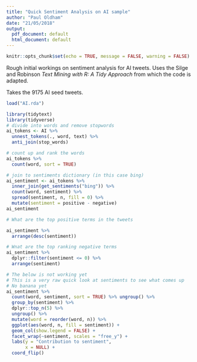 ```yaml
---
title: "Quick Sentiment Analysis on AI sample"
author: "Paul Oldham"
date: "21/05/2018"
output:
  pdf_document: default
  html_document: default
---
```


```r
knitr::opts_chunk$set(echo = TRUE, message = FALSE, warning = FALSE)
```

Rough initial workings on sentiment analysis for AI tweets. Uses the Silge and Robinson *Text Mining with R: A Tidy Approach* from which the code is adapted. 

Takes the 9175 AI seed tweets.

```r
load("AI.rda")
```


```r
library(tidytext)
library(tidyverse)
# divide into words and remove stopwords
ai_tokens <- AI %>%
  unnest_tokens(., word, text) %>% 
  anti_join(stop_words)

# count up and rank the words
ai_tokens %>% 
  count(word, sort = TRUE)
```


```r
# join to sentiments dictionary (in this case bing)
ai_sentiment <- ai_tokens %>%
  inner_join(get_sentiments("bing")) %>%
  count(word, sentiment) %>%
  spread(sentiment, n, fill = 0) %>%
  mutate(sentiment = positive - negative)
ai_sentiment
```


```r
# What are the top positive terms in the tweets

ai_sentiment %>% 
  arrange(desc(sentiment))
```


```r
# Wnat are the top ranking negative terms
ai_sentiment %>% 
  dplyr::filter(sentiment <= 0) %>%
  arrange(sentiment)
```



```r
# The below is not working yet
# This is a very raw quick look at sentiments to see what comes up
# No banana yet
ai_sentiment %>% 
  count(word, sentiment, sort = TRUE) %>% ungroup() %>% 
  group_by(sentiment) %>%
  dplyr::top_n(5) %>%
  ungroup() %>% 
  mutate(word = reorder(word, n)) %>%
  ggplot(aes(word, n, fill = sentiment)) +
  geom_col(show.legend = FALSE) +
  facet_wrap(~sentiment, scales = "free_y") +
  labs(y = "Contribution to sentiment",
       x = NULL) +
  coord_flip()
```

